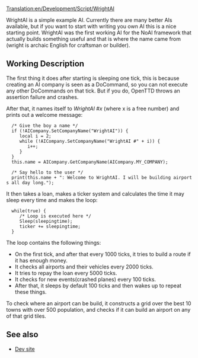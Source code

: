 [[Translation:en/Development/Script/WrightAI]]
{{en/Development/Script/Navigation}}

WrightAI is a simple example AI. Currently there are many better AIs available, but if you want to start with writing you own AI this is a nice starting point.
WrightAI was the first working AI for the NoAI framework that actually builds something useful and that is where the name came from (wright is archaic English for craftsman or builder).

== Working Description ==
The first thing it does after starting is sleeping one tick, this is because creating an AI company is seen as a DoCommand, so you can not execute any other DoCommands on that tick. But if you do, OpenTTD throws an assertion failure and crashes.

After that, it names itself to ''WrightAI #x'' (where x is a free number) and prints out a welcome message:

    
   /* Give the boy a name */
   if (!AICompany.SetCompanyName("WrightAI")) {
      local i = 2;
      while (!AICompany.SetCompanyName("WrightAI #" + i)) {
         i++;
      }
   }
   this.name = AICompany.GetCompanyName(AICompany.MY_COMPANY);
   
   /* Say hello to the user */
   print(this.name + ": Welcome to WrightAI. I will be building airports all day long.");

It then takes a loan, makes a ticker system and calculates the time it may sleep every time and makes the loop:
   while(true) {
      /* Loop is executed here */
      Sleep(sleepingtime);
      ticker += sleepingtime;
   }

The loop contains the following things:
* On the first tick, and after that every 1000 ticks, it tries to build a route if it has enough money.
* It checks all airports and their vehicles every 2000 ticks.
* It tries to repay the loan every 5000 ticks.
* It checks for new events(crashed planes) every 100 ticks.
* After that, it sleeps by default 100 ticks and then wakes up to repeat these things.

To check where an airport can be build, it constructs a grid over the best 10 towns with over 500 population, and checks if it can build an airport on any of that grid tiles.

== See also ==
* [http://noai.openttd.org/projects/show/ai-wrightai Dev site]